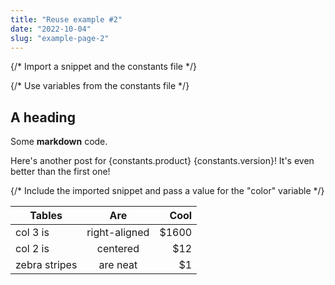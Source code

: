 ```yaml
---
title: "Reuse example #2"
date: "2022-10-04"
slug: "example-page-2"
---
```


{/* Import a snippet and the constants file */}


{/* Use variables from the constants file */}

## A heading

Some **markdown** code.

Here's another post for {constants.product} {constants.version}! It's even better than the first one!

{/* Include the imported snippet and pass a value for the "color" variable */}

<Snippet1 color="blue" />

| Tables        | Are           | Cool  |
| ------------- |:-------------:| -----:|
| col 3 is      | right-aligned | $1600 |
| col 2 is      | centered      |   $12 |
| zebra stripes | are neat      |    $1 |
